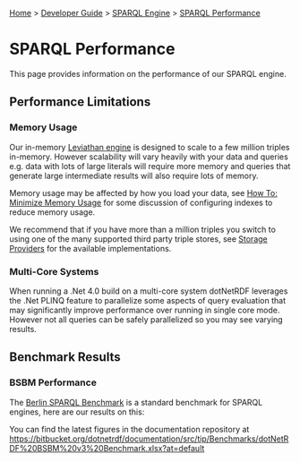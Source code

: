 [[Home]] > [[Developer Guide]] > [[DeveloperGuide/SPARQL Engine|SPARQL Engine]] > [[DeveloperGuide/SPARQL/Performance|SPARQL Performance]]

= SPARQL Performance =

This page provides information on the performance of our SPARQL engine.

== Performance Limitations ==

=== Memory Usage ===

Our in-memory [[DeveloperGuide/SPARQL/Leviathan Engine|Leviathan engine]] is designed to scale to a few million triples in-memory.  However scalability will vary heavily with your data and queries e.g. data with lots of large literals will require more memory and queries that generate large intermediate results will also require lots of memory.

Memory usage may be affected by how you load your data, see [[HowTo/Minimize Memory Usage|How To: Minimize Memory Usage]] for some discussion of configuring indexes to reduce memory usage.

We recommend that if you have more than a million triples you switch to using one of the many supported third party triple stores, see [[UserGuide/Storage/Providers|Storage Providers]] for the available implementations.

=== Multi-Core Systems ===

When running a .Net 4.0 build on a multi-core system dotNetRDF leverages the .Net PLINQ feature to parallelize some aspects of query evaluation that may significantly improve performance over running in single core mode.  However not all queries can be safely parallelized so you may see varying results.

== Benchmark Results ==

=== BSBM Performance ===

The [[http://wifo5-03.informatik.uni-mannheim.de/bizer/berlinsparqlbenchmark/|Berlin SPARQL Benchmark]] is a standard benchmark for SPARQL engines, here are our results on this:

{{DeveloperGuide/SPARQL/BSBMPerformance.png|BSBM Results}}

You can find the latest figures in the documentation repository at [[https://bitbucket.org/dotnetrdf/documentation/src/tip/Benchmarks/dotNetRDF%20BSBM%20v3%20Benchmark.xlsx?at=default]]